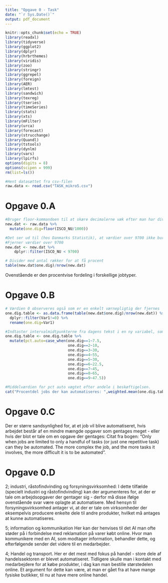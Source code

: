 ```yaml
---
title: "Opgave 0 - Task"
date: "`r Sys.Date()`"
output: pdf_document
---
```


```r
knitr::opts_chunk$set(echo = TRUE)
library(readxl)
library(tidyverse)
library(ggplot2)
library(dplyr)
library(hrbrthemes)
library(viridis)
library(zoo)
library(stringr)
library(ggrepel)
library(foreign)
library(AER)
library(lmtest)
library(sandwich)
library(texreg)
library(tseries)
library(timeSeries)
library(stats)
library(xts)
library(mFilter)
library(urca)
library(forecast)
library(strucchange)
library(Quandl)
library(tstools)
library(dynlm)
library(vars)
library(lpirfs)
options(digits = 8)
options(scipen = 999)
rm(list=ls())
```

```r
#Hent datasættet fra csv-filen
raw.data <- read.csv("TASK_mikro5.csv")
```

# Opgave 0.A
```r
#Bruger floor-kommandoen til at skære decimalerne væk efter man har divideret med 1000
new.dat <- raw.data %>%
  mutate(one.dig=floor(ISCO_NU/1000))

#Det ser ud til (hos Danmarks Statistik), at værdier over 9700 ikke burde eksistere
#Fjerner værdier over 9700
new.dat <- new.dat %>%
    dplyr::filter(ISCO_NU < 9700)

# Divider med antal rækker for at få procent
table(new.dat$one.dig)/nrow(new.dat)
```
Ovenstående er den procentvise fordeling i forskellige jobtyper.

# Opgave 0.B
```r
# Værdien 0 observeres også som er en enkelt værnepligtig der fjernes
one.dig.table <- as.data.frame(table(new.dat$one.dig)/nrow(new.dat)) %>%
  dplyr::filter(Var1!=0) %>%
  rename(one.dig=Var1)

#Indtaster intervalmidtpunkterne fra dagens tekst i en ny variabel, som kaldes pct.auto
one.dig.table <- one.dig.table %>%
  mutate(pct.auto=case_when(one.dig==1~7.5,
                            one.dig==2~10,
                            one.dig==3~30,
                            one.dig==4~55,
                            one.dig==5~30,
                            one.dig==6~22.5,
                            one.dig==7~45,
                            one.dig==8~65,
                            one.dig==9~47.5))

#Middelværdien for pct auto vægtet efter andele i beskæftigelsen.
cat("Procentdel jobs der kan automatiseres: ",weighted.mean(one.dig.table$pct.auto,one.dig.table$Freq))
```

# Opgave 0.C

Der er større sandsynlighed for, at et job vil blive automatiseret, hvis arbejdet består af en mindre mængde opgaver som gentages meget - eller hvis der blot er tale om en opgave der gentages: Citat fra bogen: "Only when jobs are limited to only a handful of tasks (or just one repetitive task) can they be automated. The more complex the job, and the more tasks it involves, the more difficult it is to be automated".


# Opgave 0.D

2; industri, råstofindvinding og forsyningsvirksomhed: 
I dette tilfælde (specielt industri og råstofindvinding) kan der argumenteres for, at der er tale om arbejdsopgaver der gentager sig - derfor må disse ifølge ovenstående svar være oplagte at automatisere. Med hensyn til forsyningsvirksomhed antager vi, at der er tale om virksomheder der eksempelvis producere enkelte dele til andre produkter, hvilket må antages at kunne automatiseres. 


5; information og kommunikation
Her kan der henvises til det AI man ofte støder på i forbindelse med reklamation på varer købt online. Hvor man kommunikere med en AI, som modtager information, behandler dette, og efterfølgende sender det videre til en medarbejder. 


4; Handel og transport.
Her er det mest med fokus på handel - store dele af handelssektoren er blevet automatiseret. Tidligere skulle man i kontakt med medarbejdere for at købe produkter, i dag kan man bestille størstedelen online. Et argument for dette kan være, at man er gået fra at have mange fysiske butikker, til nu at have mere online handel.